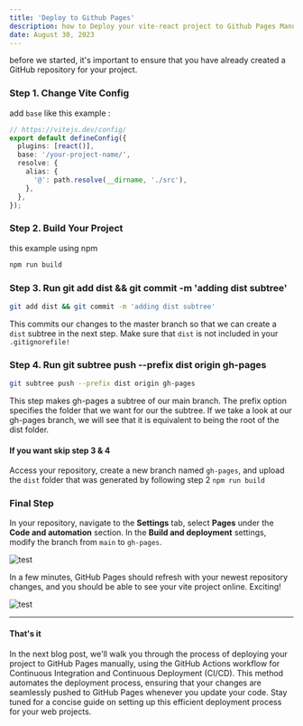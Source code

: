 ```yaml
---
title: 'Deploy to Github Pages'
description: how to Deploy your vite-react project to Github Pages Manually.
date: August 30, 2023
---
```


before we started, it's important to ensure that you have already created a GitHub repository for your project.

### Step 1. Change Vite Config

add `base` like this example :

```ts
// https://vitejs.dev/config/
export default defineConfig({
  plugins: [react()],
  base: '/your-project-name/',
  resolve: {
    alias: {
      '@': path.resolve(__dirname, './src'),
    },
  },
});
```

### Step 2. Build Your Project

this example using npm

```bash
npm run build
```

### Step 3. Run git add dist && git commit -m 'adding dist subtree'

```bash
git add dist && git commit -m 'adding dist subtree'
```

This commits our changes to the master branch so that we can create a `dist` subtree in the next step. Make sure that `dist` is not included in your `.gitignorefile!`

### Step 4. Run git subtree push --prefix dist origin gh-pages

```bash
git subtree push --prefix dist origin gh-pages
```

This step makes gh-pages a subtree of our main branch. The prefix option specifies the folder that we want for our the subtree. If we take a look at our gh-pages branch, we will see that it is equivalent to being the root of the dist folder.

#### If you want skip step 3 & 4

Access your repository, create a new branch named `gh-pages`, and upload the `dist` folder that was generated by following step 2 `npm run build`

### Final Step

In your repository, navigate to the **Settings** tab, select **Pages** under the **Code and automation** section. In the **Build and deployment** settings, modify the branch from `main` to `gh-pages`.

<p className="mt-6">
  <img className="rounded-md" draggable="false" src="/images/post/gh-pages.jpg" alt="test" />
</p>

In a few minutes, GitHub Pages should refresh with your newest repository changes, and you should be able to see your vite project online. Exciting!

<p className="mt-6">
  <img className="rounded-md" draggable="false" src="/images/post/result-gh-pages.jpg" alt="test" />
</p>
<hr className="my-6" />

#### That's it

In the next blog post, we'll walk you through the process of deploying your project to GitHub Pages manually, using the GitHub Actions workflow for Continuous Integration and Continuous Deployment (CI/CD). This method automates the deployment process, ensuring that your changes are seamlessly pushed to GitHub Pages whenever you update your code. Stay tuned for a concise guide on setting up this efficient deployment process for your web projects.
